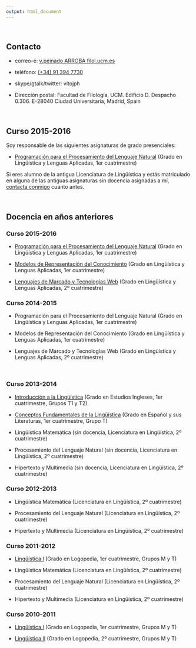 ```yaml
---
output: html_document
---
```


<br/>

## Contacto

- correo-e: [v.peinado ARROBA filol.ucm.es](mailto:v.peinado@filol.ucm.es)

- teléfono: [(+34) 91 394 7730](tel:+34913947730)

- skype/gtalk/twitter: vitojph

- Dirección postal: Facultad de Filología, UCM. Edificio D. Despacho 0.306. E-28040 Ciudad Universitaria, Madrid, Spain

<br/>

## Curso 2015-2016

Soy responsable de las siguientes asignaturas de grado presenciales:

- [Programación para el Procesamiento del Lenguaje Natural](https://github.com/vitojph/2016progpln/) (Grado en Lingüística y Lenguas Aplicadas, 1er cuatrimestre)

Si eres alumno de la antigua Licenciatura de Lingüística y estás matriculado en alguna de las antiguas asignaturas sin docencia asignadas a mí, [contacta conmigo](mailto:v.peinado@filol.ucm.es?subject=Asignaturas sin docencia) cuanto antes.

<br/>


## Docencia en años anteriores


### Curso 2015-2016

- [Programación para el Procesamiento del Lenguaje Natural](http://vitojph.github.io/ling/progpln/) (Grado en Lingüística y Lenguas Aplicadas, 1er cuatrimestre)

- [Modelos de Representación del Conocimiento](http://vitojph.github.io/ling/mrc/) (Grado en Lingüística y Lenguas Aplicadas, 1er cuatrimestre)

- [Lenguajes de Marcado y Tecnologías Web](http://vitojph.github.io/ling/lmweb/) (Grado en Lingüística y Lenguas Aplicadas, 2º cuatrimestre)


### Curso 2014-2015

- Programación para el Procesamiento del Lenguaje Natural (Grado en Lingüística y Lenguas Aplicadas, 1er cuatrimestre)

- Modelos de Representación del Conocimiento (Grado en Lingüística y Lenguas Aplicadas, 1er cuatrimestre)

- Lenguajes de Marcado y Tecnologías Web (Grado en Lingüística y Lenguas Aplicadas, 2º cuatrimestre)

<br/>

### Curso 2013-2014

- [Introducción a la Lingüística](http://vitojph.github.io/ling/intro-ling/) (Grado en Estudios Ingleses, 1er cuatrimestre, Grupos T1 y T2)

- [Conceptos Fundamentales de la Lingüística](http://vitojph.github.io/ling/intro-ling/) (Grado en Español y sus Literaturas, 1er cuatrimestre, Grupo T)

- Lingüística Matemática (sin docencia, Licenciatura en Lingüística, 2º cuatrimestre)

- Procesamiento del Lenguaje Natural (sin docencia, Licenciatura en Lingüística, 2º cuatrimestre)

- Hipertexto y Multimedia (sin docencia, Licenciatura en Lingüística, 2º cuatrimestre)


### Curso 2012-2013

- Lingüística Matemática (Licenciatura en Lingüística, 2º cuatrimestre)

- Procesamiento del Lenguaje Natural (Licenciatura en Lingüística, 2º cuatrimestre)

- Hipertexto y Multimedia (Licenciatura en Lingüística, 2º cuatrimestre)


### Curso 2011-2012

- [Lingüística I](http://pendientedemigracion.ucm.es/?a=estudios&d=titasignatura&anyo=2011-12&plan=0806&asig=800071) (Grado en Logopedia, 1er cuatrimestre, Grupos M y T)

- Lingüística Matemática (Licenciatura en Lingüística, 2º cuatrimestre)

- Procesamiento del Lenguaje Natural (Licenciatura en Lingüística, 2º cuatrimestre)

- Hipertexto y Multimedia (Licenciatura en Lingüística, 2º cuatrimestre)


### Curso 2010-2011

- [Lingüística I](http://pendientedemigracion.ucm.es/?a=estudios&d=titasignatura&anyo=2010-11&plan=0806&asig=800071) (Grado en Logopedia, 1er cuatrimestre, Grupos M y T)

- [Lingüística II](http://pendientedemigracion.ucm.es/?a=estudios&d=titasignatura&anyo=2010-11&plan=0806&asig=800072) (Grado en Logopedia, 2º cuatrimestre, Grupos M y T)


